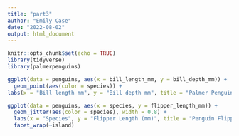 ```yaml
---
title: "part3"
author: "Emily Case"
date: "2022-08-02"
output: html_document
---
```


```r
knitr::opts_chunk$set(echo = TRUE)
library(tidyverse)
library(palmerpenguins)
```


```r
ggplot(data = penguins, aes(x = bill_length_mm, y = bill_depth_mm)) +
  geom_point(aes(color = species)) +
labs(x = "Bill length mm", y = "Bill depth mm", title = "Palmer Penguins Bill Length and Bill Depth")
```
```r
ggplot(data = penguins, aes(x = species, y = flipper_length_mm)) +
  geom_jitter(aes(color = species), width = 0.8) +
  labs(x = "Species", y = "Flipper Length (mm)", title = "Penguin Flipper Length by Species") +
  facet_wrap(~island)
```





